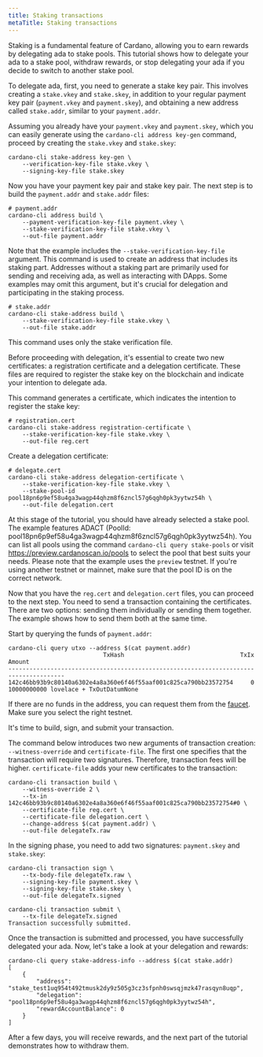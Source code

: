 ```yaml
---
title: Staking transactions
metaTitle: Staking transactions
---
```


Staking is a fundamental feature of Cardano, allowing you to earn rewards by delegating ada to stake pools. This tutorial shows how to delegate your ada to a stake pool, withdraw rewards, or stop delegating your ada if you decide to switch to another stake pool.

To delegate ada, first, you need to generate a stake key pair. This involves creating a `stake.vkey` and `stake.skey`, in addition to your regular payment key pair (`payment.vkey` and `payment.skey`), and obtaining a new address called `stake.addr`, similar to your `payment.addr`.

Assuming you already have your `payment.vkey` and `payment.skey`, which you can easily generate using the `cardano-cli address key-gen` command, proceed by creating the `stake.vkey` and `stake.skey`:

```
cardano-cli stake-address key-gen \
    --verification-key-file stake.vkey \
    --signing-key-file stake.skey
```

Now you have your payment key pair and stake key pair. The next step is to build the `payment.addr` and `stake.addr` files:

```
# payment.addr
cardano-cli address build \
    --payment-verification-key-file payment.vkey \
    --stake-verification-key-file stake.vkey \
    --out-file payment.addr
```

Note that the example includes the `--stake-verification-key-file` argument. This command is used to create an address that includes its staking part. Addresses without a staking part are primarily used for sending and receiving ada, as well as interacting with DApps. Some examples may omit this argument, but it's crucial for delegation and participating in the staking process.

```
# stake.addr
cardano-cli stake-address build \
    --stake-verification-key-file stake.vkey \
    --out-file stake.addr
```

This command uses only the stake verification file.

Before proceeding with delegation, it's essential to create two new certificates: a registration certificate and a delegation certificate. These files are required to register the stake key on the blockchain and indicate your intention to delegate ada.

This command generates a certificate, which indicates the intention to register the stake key:

```
# registration.cert
cardano-cli stake-address registration-certificate \
    --stake-verification-key-file stake.vkey \
    --out-file reg.cert
```

Create a delegation certificate:

```
# delegate.cert
cardano-cli stake-address delegation-certificate \
    --stake-verification-key-file stake.vkey \
    --stake-pool-id pool18pn6p9ef58u4ga3wagp44qhzm8f6zncl57g6qgh0pk3yytwz54h \
    --out-file delegation.cert
```

At this stage of the tutorial, you should have already selected a stake pool. The example features ADACT (PoolId: pool18pn6p9ef58u4ga3wagp44qhzm8f6zncl57g6qgh0pk3yytwz54h). You can list all pools using the command `cardano-cli query stake-pools` or visit https://preview.cardanoscan.io/pools to select the pool that best suits your needs. Please note that the example uses the `preview` testnet. If you're using another testnet or mainnet, make sure that the pool ID is on the correct network.

Now that you have the `reg.cert` and `delegation.cert` files, you can proceed to the next step. You need to send a transaction containing the certificates. There are two options: sending them individually or sending them together. The example shows how to send them both at the same time.

Start by querying the funds of `payment.addr`:

```
cardano-cli query utxo --address $(cat payment.addr)
                           TxHash                                 TxIx        Amount
--------------------------------------------------------------------------------------
142c46bb93b9c80140a6302e4a8a360e6f46f55aaf001c825ca790bb23572754     0        10000000000 lovelace + TxOutDatumNone
```

If there are no funds in the address, you can request them from the [faucet](https://docs.cardano.org/cardano-testnet/tools/faucet/). Make sure you select the right testnet.

It's time to build, sign, and submit your transaction.

The command below introduces two new arguments of transaction creation: `--witness-override` and `certificate-file`. The first one specifies that the transaction will require two signatures. Therefore, transaction fees will be higher. `certificate-file` adds your new certificates to the transaction:

```
cardano-cli transaction build \
    --witness-override 2 \
    --tx-in 142c46bb93b9c80140a6302e4a8a360e6f46f55aaf001c825ca790bb23572754#0 \
    --certificate-file reg.cert \
    --certificate-file delegation.cert \
    --change-address $(cat payment.addr) \
    --out-file delegateTx.raw
```

In the signing phase, you need to add two signatures: `payment.skey` and `stake.skey`:

```
cardano-cli transaction sign \
    --tx-body-file delegateTx.raw \
    --signing-key-file payment.skey \
    --signing-key-file stake.skey \
    --out-file delegateTx.signed
	
cardano-cli transaction submit \
    --tx-file delegateTx.signed
Transaction successfully submitted.
```

Once the transaction is submitted and processed, you have successfully delegated your ada. Now, let's take a look at your delegation and rewards:

```
cardano-cli query stake-address-info --address $(cat stake.addr)
[
    {
        "address": "stake_test1uq954t492tmusk2dy9z505g3cz3sfpnh0swsqjmzk47rasqyn8uqp",
        "delegation": "pool18pn6p9ef58u4ga3wagp44qhzm8f6zncl57g6qgh0pk3yytwz54h",
        "rewardAccountBalance": 0
    }
]
```

After a few days, you will receive rewards, and the next part of the tutorial demonstrates how to withdraw them.
